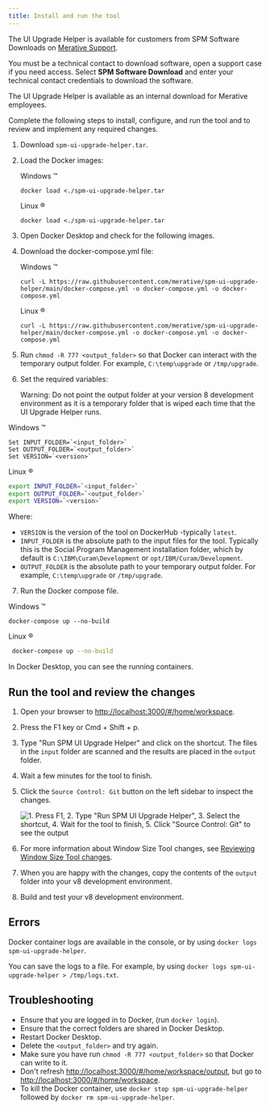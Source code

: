 ```yaml
---
title: Install and run the tool
---
```


The UI Upgrade Helper is available for customers from SPM Software Downloads on [Merative Support](https://merative.my.site.com/mysupport/s/).

You must be a technical contact to download software, open a support case if you need access. Select **SPM Software Download** and enter your technical contact credentials to download the software. 

The UI Upgrade Helper is available as an internal download for Merative employees.

Complete the following steps to install, configure, and run the tool and to review and implement any required changes.

1. Download `spm-ui-upgrade-helper.tar`.
2. Load the Docker images:

   Windows ™️

   `docker load <./spm-ui-upgrade-helper.tar`

   Linux ®️

   `docker load <./spm-ui-upgrade-helper.tar`

3. Open Docker Desktop and check for the following images.

4. Download the docker-compose.yml file:

   Windows ™️

   `curl -L https://raw.githubusercontent.com/merative/spm-ui-upgrade-helper/main/docker-compose.yml -o docker-compose.yml -o docker-compose.yml`
  
   Linux ®️

   `curl -L https://raw.githubusercontent.com/merative/spm-ui-upgrade-helper/main/docker-compose.yml -o docker-compose.yml -o docker-compose.yml`

5. Run `chmod -R 777 <output_folder>` so that Docker can interact with the temporary output folder. For example, `C:\temp\upgrade` or `/tmp/upgrade`.
6. Set the required variables:

   <InlineNotification>

   Warning:  Do not point the output folder at your version 8 development environment as it is a temporary folder that is wiped each time that the UI Upgrade Helper runs.

   </InlineNotification>

  Windows ™️

   ```batch
   Set INPUT_FOLDER=`<input_folder>`
   Set OUTPUT_FOLDER=`<output_folder>`
   Set VERSION=`<version>`
   ```

  Linux ®️

  ```bash
  export INPUT_FOLDER=`<input_folder>`
  export OUTPUT_FOLDER=`<output_folder>`
  export VERSION=`<version>` 
  ```

  Where:

   - `VERSION` is the version of the tool on DockerHub -typically `latest`.
   - `INPUT_FOLDER` is the absolute path to the input files for the tool. Typically this is the Social Program Management installation folder, which by default is `C:\IBM\Curam\Development` or `opt/IBM/Curam/Development`.
   - `OUTPUT_FOLDER` is the absolute path to your temporary output folder. For example, `C:\temp\upgrade` or `/tmp/upgrade`.
7. Run the Docker compose file.

  Windows ™️

   ```batch
  docker-compose up --no-build 
   ```

  Linux ®️

  ```bash
   docker-compose up --no-build 
  ```

  In Docker Desktop, you can see the running containers.

## Run the tool and review the changes

1. Open your browser to [http://localhost:3000/#/home/workspace](http://localhost:3000/#/home/workspace).
4. Press the F1 key or Cmd + Shift + p.
5. Type "Run SPM UI Upgrade Helper" and click on the shortcut. The files in the `input` folder are scanned and the results are placed in the `output` folder.
6. Wait a few minutes for the tool to finish.
7. Click the `Source Control: Git` button on the left sidebar to inspect the changes.

   ![1. Press F1, 2. Type "Run SPM UI Upgrade Helper", 3. Select the shortcut, 4. Wait for the tool to finish, 5. Click "Source Control: Git" to see the output](../../images/upgrade-helper.gif "Running the UI Upgrade Helper tool")

8. For more information about Window Size Tool changes, see [Reviewing Window Size Tool changes](../../setup/tools#reviewing-window-size-tool-changes).
9.  When you are happy with the changes, copy the contents of the `output` folder into your v8 development environment.
10. Build and test your v8 development environment.

## Errors

Docker container logs are available in the console, or by using `docker logs spm-ui-upgrade-helper`.

You can save the logs to a file. For example, by using `docker logs spm-ui-upgrade-helper > /tmp/logs.txt`.

## Troubleshooting

- Ensure that you are logged in to Docker, (run `docker login`).
- Ensure that the correct folders are shared in Docker Desktop.
- Restart Docker Desktop.
- Delete the `<output_folder>` and try again.
- Make sure you have run `chmod -R 777 <output_folder>` so that Docker can write to it.
- Don't refresh [http://localhost:3000/#/home/workspace/output](http://localhost:3000/#/home/workspace/output), but go to [http://localhost:3000/#/home/workspace](http://localhost:3000/#/home/workspace).
- To kill the Docker container, use `docker stop spm-ui-upgrade-helper` followed by `docker rm spm-ui-upgrade-helper`.
